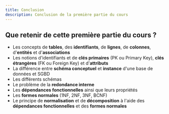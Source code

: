 ```yaml
---
title: Conclusion
description: Conclusion de la première partie du cours
---
```



<Slide>

## Que retenir de cette première partie du cours ?

- Les concepts de **tables**, des **identifiants**, de **lignes**, de **colonnes**, d'**entités** et d'**associations**
- Les notions d'identifiants et de **clés primaires** (PK ou Primary Key), **clés étrangères** (FK ou Foreign Key) et d'**attributs**
- La différence entre **schéma conceptuel** et **instance** d'une base de données et SGBD
- Les différents schémas
- Le problème de la **redondance interne**
- Les **dépendances fonctionnelles** ainsi que leurs propriétés
- Les **formes normales** (1NF, 2NF, 3NF, BCNF)
- Le principe de **normalisation** et de **décomposition** à l'aide des **dépendances fonctionnelles** et des **formes normales**

</Slide>
